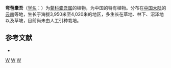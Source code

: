 {{Speciesbox 
| taxon = Ligularia curvisquama
| authority = Hand.-Mazz.
}}

'''弯苞橐吾'''（[[学名|学名]]：{{lang|la|''Ligularia curvisquama''}}）为[[菊科|菊科]][[橐吾属|橐吾属]]的植物，为中国的特有植物。分布在[[中国大陆|中国大陆]]的[[云南|云南]]等地，生长于海拔3,950米至4,020米的地区，多生长在草地、林下、沼泽地以及草坡，目前尚未由人工引种栽培。

== 参考文献 ==
<div class="references-small">
* {{cite web| url =http://www.bioinfo.cn/db05/KmzwSpecies.php?action=view&id=4432| title =弯苞橐吾| work =《中国高等植物数据库全库》| publisher =中国科学院微生物研究所| author =昆明植物研究所| accessdate =2009-02-25| deadurl =yes| archiveurl =https://web.archive.org/web/20160305072406/http://www.bioinfo.cn/db05/KmzwSpecies.php?action=view&id=4432| archivedate =2016-03-05}}
</div>
{{Taxonbar|from=Q11067961}}

[[Category:橐吾属|W]]
[[Category:中國特有植物|W]]
[[Category:云南植物|W]]